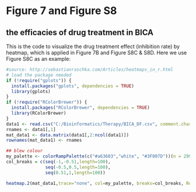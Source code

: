 # Figure 7 and Figure S8

## the efficacies of drug treatment in BICA

This is the code to visualize the drug treatment effect (inhibition rate) by heatmap, which is applied in Figure 7B and Figure S8C & S8D.
Here we use Figure S8C as an example:

```r
#source: http://sebastianraschka.com/Articles/heatmaps_in_r.html
# load the package needed
if (!require("gplots")) {
  install.packages("gplots", dependencies = TRUE)
  library(gplots)
}
if (!require("RColorBrewer")) {
  install.packages("RColorBrewer", dependencies = TRUE)
  library(RColorBrewer)
}
data1 <- read.csv("C:/Bioinformatics/Therapy/BICA_DF.csv", comment.char="#")
rnames <- data1[,1]
mat_data1 <- data.matrix(data1[,2:ncol(data1)])
rownames(mat_data1) <- rnames

## blew colour 
my_palette <- colorRampPalette(c("#a63603","white", "#3F007D"))(n = 299)
col_breaks = c(seq(-1,-0.51,length=100),  
               seq(-0.5,0.5,length=100),           
               seq(0.51,1,length=100))             

heatmap.2(mat_data1,trace="none", col=my_palette, breaks=col_breaks, Rowv="NA", Colv="NA", dendrogram="none")
```
